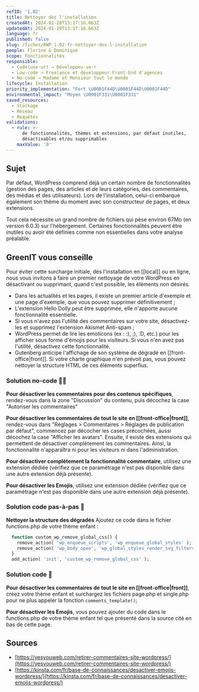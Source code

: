 ```yaml
---
refID: '1.02'
title: Nettoyer dès l'installation
createdAt: 2024-01-20T13:17:16.663Z
updatedAt: 2024-01-20T13:17:16.663Z
language: fr
published: false
slug: /fiches/RWP_1.02-fr-nettoyer-des-l-installation
people: Florine & Dominique
scope: Fonctionnalités
responsible:
  - Code(use·ur) → Développeu·se·r
  - Low-code → Freelance et développeur Front-End d'agences
  - No-code → Madame et Monsieur tout le monde
lifecycle: Installation
priority_implementation: "Fort \U0001F44D\U0001F44D\U0001F44D"
environmental_impact: "Moyen \U0001F331\U0001F331"
saved_resources:
  - Stockage
  - Réseau
  - Requêtes
validations:
  - rule: >-
      de fonctionnalités, thèmes et extensions, par défaut inutiles,
      désactivables et/ou supprimables
    maxValue: '0'
---
```


## Sujet

Par défaut, WordPress comprend déjà un certain nombre de fonctionnalités (gestion des pages, des articles et de leurs catégories, des commentaires, des médias et des utilisateurs). Lors de l'installation, celui-ci embarque également son thème du moment avec son constructeur de pages, et deux extensions.

Tout cela nécessite un grand nombre de fichiers qui pèse environ 67Mo (en version 6.0.3) sur l'hébergement.
Certaines fonctionnalités peuvent être inutiles ou avoir été définies comme non essentielles dans votre analyse préalable.

## GreenIT vous conseille

Pour éviter cette surcharge initiale, dès l'installation en \[\[local]] ou en ligne, nous vous invitons à faire un premier nettoyage de votre WordPress en désactivant ou supprimant, quand c'est possible, les éléments non désirés.

* Dans les actualités et les pages, il existe un premier article d'exemple et une page d'exemple, que vous pouvez supprimer définitivement ;
* L'extension Hello Dolly peut être supprimée, elle n'apporte aucune fonctionnalité essentielle.
* Si vous n'avez pas l'utilité des commentaires sur votre site, désactivez-les et supprimez l'extension Akismet Anti-spam ;
* WordPress permet de lire les emoticons (ex : :), ;), \:D, etc.) pour les afficher sous forme d'émojis pour les visiteurs. Si vous n'en avez pas l'utilité, désactivez cette fonctionnalité.
* Gutenberg anticipe l'affichage de son système de dégradé en \[\[front-office|front]]. Si votre charte graphique n'en prévoit pas, vous pouvez nettoyer la structure HTML de ces éléments superflus.

### Solution no-code 🌱🌱

**Pour désactiver les commentaires pour des contenus spécifiques**, rendez-vous dans la zone "Discussion" du contenu, puis décochez la case "Autoriser les commentaires"

**Pour désactiver les commentaires de tout le site en \[\[front-office|front]]**, rendez-vous dans "Réglages > Commentaires > Réglages de publication par défaut", commencez par décocher les cases précochées, aussi décochez la case "Afficher les avatars". Ensuite, il existe des extensions qui permettent de désactiver complètement les commentaires. Ainsi, la fonctionnalité n'apparaîtra ni pour les visiteurs ni dans l'administration.

**Pour désactiver complètement la fonctionnalité commentaire**, utilisez une extension dédiée (vérifiez que ce paramétrage n'est pas disponible dans une autre extension déjà présente).

**Pour désactiver les Emojis**, utilisez une extension dédiée (vérifiez que ce paramétrage n'est pas disponible dans une autre extension déjà présente).

### Solution code pas-à-pas 🌱

**Nettoyer la structure des dégradés**
Ajoutez ce code dans le fichier functions.php de votre thème enfant :

```php
  function custom_wp_remove_global_css() {
    remove_action( 'wp_enqueue_scripts', 'wp_enqueue_global_styles' );
    remove_action( 'wp_body_open', 'wp_global_styles_render_svg_filters' );
  }
  add_action( 'init', 'custom_wp_remove_global_css' );
```

### Solution code 🌱

**Pour désactiver les commentaires de tout le site en \[\[front-office|front]]**, créez votre thème enfant et surchargez les fichiers page.php et single.php pour ne plus appeler la fonction `comments_template()`;

**Pour désactiver les Emojis**, vous pouvez ajouter du code dans le functions.php de votre thème enfant tel que présenté dans la source cité en bas de cette page.

## Sources

* [https://yesyouweb.com/retirer-commentaires-site-wordpress/](https://yesyouweb.com/retirer-commentaires-site-wordpress/)
* [https://kinsta.com/fr/base-de-connaissances/desactiver-emojis-wordpress/](https://kinsta.com/fr/base-de-connaissances/desactiver-emojis-wordpress/)
